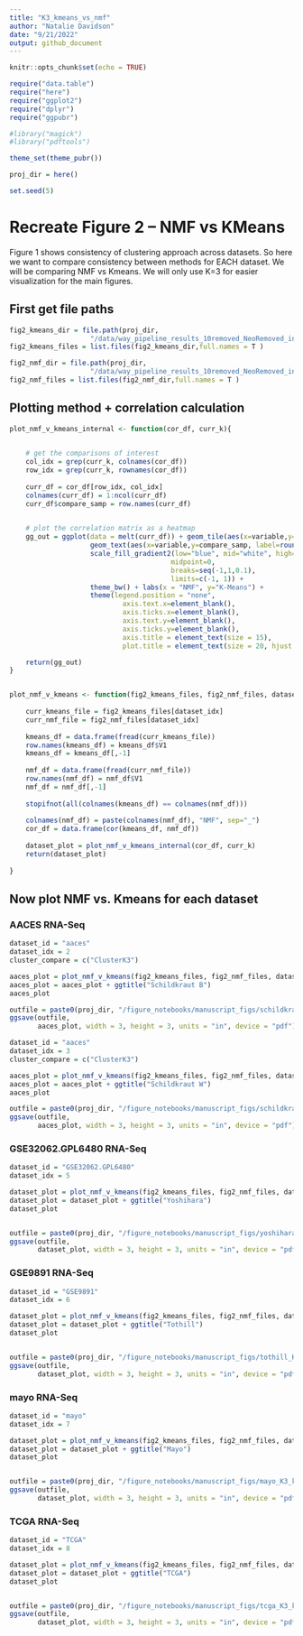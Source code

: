 ```yaml
---
title: "K3_kmeans_vs_nmf"
author: "Natalie Davidson"
date: "9/21/2022"
output: github_document
---
```


```r
knitr::opts_chunk$set(echo = TRUE)

require("data.table")
require("here")
require("ggplot2")
require("dplyr")
require("ggpubr")

#library("magick")
#library("pdftools")

theme_set(theme_pubr())

proj_dir = here()

set.seed(5)

```

# Recreate Figure 2 -- NMF vs KMeans

Figure 1 shows consistency of clustering approach across datasets.
So here we want to compare consistency between methods for EACH dataset.
We will be comparing NMF vs Kmeans.
We will only use K=3 for easier visualization for the main figures.


## First get file paths

```r

fig2_kmeans_dir = file.path(proj_dir, 
                    "/data/way_pipeline_results_10removed_NeoRemoved_inclWhites/2.Clustering_DiffExprs-Tables-DScores/")
fig2_kmeans_files = list.files(fig2_kmeans_dir,full.names = T )

fig2_nmf_dir = file.path(proj_dir, 
                    "/data/way_pipeline_results_10removed_NeoRemoved_inclWhites/2.Clustering_DiffExprs-Figures-nmf-DscoreVectors/")
fig2_nmf_files = list.files(fig2_nmf_dir,full.names = T )


```


## Plotting method + correlation calculation

```r

plot_nmf_v_kmeans_internal <- function(cor_df, curr_k){
        

    # get the comparisons of interest
    col_idx = grep(curr_k, colnames(cor_df))
    row_idx = grep(curr_k, rownames(cor_df))
    
    curr_df = cor_df[row_idx, col_idx]
    colnames(curr_df) = 1:ncol(curr_df)
    curr_df$compare_samp = row.names(curr_df) 

    
    # plot the correlation matrix as a heatmap
    gg_out = ggplot(data = melt(curr_df)) + geom_tile(aes(x=variable,y=compare_samp, fill = value)) +
                    geom_text(aes(x=variable,y=compare_samp, label=round(value, 2))) + 
                    scale_fill_gradient2(low="blue", mid="white", high="red", 
                                        midpoint=0,    
                                        breaks=seq(-1,1,0.1), 
                                        limits=c(-1, 1)) + 
                    theme_bw() + labs(x = "NMF", y="K-Means") +
                    theme(legend.position = "none", 
                            axis.text.x=element_blank(),
                            axis.ticks.x=element_blank(),
                            axis.text.y=element_blank(),
                            axis.ticks.y=element_blank(),
                            axis.title = element_text(size = 15),
                            plot.title = element_text(size = 20, hjust = 0.5))

    return(gg_out)
}


plot_nmf_v_kmeans <- function(fig2_kmeans_files, fig2_nmf_files, dataset_id, dataset_idx, curr_k){
    
    curr_kmeans_file = fig2_kmeans_files[dataset_idx]
    curr_nmf_file = fig2_nmf_files[dataset_idx]
    
    kmeans_df = data.frame(fread(curr_kmeans_file))
    row.names(kmeans_df) = kmeans_df$V1
    kmeans_df = kmeans_df[,-1]
    
    nmf_df = data.frame(fread(curr_nmf_file))
    row.names(nmf_df) = nmf_df$V1
    nmf_df = nmf_df[,-1]
    
    stopifnot(all(colnames(kmeans_df) == colnames(nmf_df)))
    
    colnames(nmf_df) = paste(colnames(nmf_df), "NMF", sep="_")
    cor_df = data.frame(cor(kmeans_df, nmf_df))
    
    dataset_plot = plot_nmf_v_kmeans_internal(cor_df, curr_k)
    return(dataset_plot)
    
}


```

## Now plot NMF vs. Kmeans for each dataset

### AACES RNA-Seq

```r

dataset_id = "aaces"
dataset_idx = 2
cluster_compare = c("ClusterK3")

aaces_plot = plot_nmf_v_kmeans(fig2_kmeans_files, fig2_nmf_files, dataset_id, dataset_idx, curr_k = "ClusterK3")
aaces_plot = aaces_plot + ggtitle("Schildkraut B")
aaces_plot

outfile = paste0(proj_dir, "/figure_notebooks/manuscript_figs/schildkrautAA_K3_kmeans_v_nmf.pdf")
ggsave(outfile,
       aaces_plot, width = 3, height = 3, units = "in", device = "pdf")


```

```r

dataset_id = "aaces"
dataset_idx = 3
cluster_compare = c("ClusterK3")

aaces_plot = plot_nmf_v_kmeans(fig2_kmeans_files, fig2_nmf_files, dataset_id, dataset_idx, curr_k = "ClusterK3")
aaces_plot = aaces_plot + ggtitle("Schildkraut W")
aaces_plot

outfile = paste0(proj_dir, "/figure_notebooks/manuscript_figs/schildkrautW_K3_kmeans_v_nmf.pdf")
ggsave(outfile,
       aaces_plot, width = 3, height = 3, units = "in", device = "pdf")


```



### GSE32062.GPL6480 RNA-Seq

```r

dataset_id = "GSE32062.GPL6480"
dataset_idx = 5

dataset_plot = plot_nmf_v_kmeans(fig2_kmeans_files, fig2_nmf_files, dataset_id, dataset_idx, curr_k = "ClusterK3")
dataset_plot = dataset_plot + ggtitle("Yoshihara")
dataset_plot


outfile = paste0(proj_dir, "/figure_notebooks/manuscript_figs/yoshihara_K3_kmeans_v_nmf.pdf")
ggsave(outfile,
       dataset_plot, width = 3, height = 3, units = "in", device = "pdf")


```


### GSE9891 RNA-Seq

```r

dataset_id = "GSE9891"
dataset_idx = 6

dataset_plot = plot_nmf_v_kmeans(fig2_kmeans_files, fig2_nmf_files, dataset_id, dataset_idx, curr_k = "ClusterK3")
dataset_plot = dataset_plot + ggtitle("Tothill")
dataset_plot


outfile = paste0(proj_dir, "/figure_notebooks/manuscript_figs/tothill_K3_kmeans_v_nmf.pdf")
ggsave(outfile,
       dataset_plot, width = 3, height = 3, units = "in", device = "pdf")

```


### mayo RNA-Seq

```r

dataset_id = "mayo"
dataset_idx = 7

dataset_plot = plot_nmf_v_kmeans(fig2_kmeans_files, fig2_nmf_files, dataset_id, dataset_idx, curr_k = "ClusterK3")
dataset_plot = dataset_plot + ggtitle("Mayo")
dataset_plot


outfile = paste0(proj_dir, "/figure_notebooks/manuscript_figs/mayo_K3_kmeans_v_nmf.pdf")
ggsave(outfile,
       dataset_plot, width = 3, height = 3, units = "in", device = "pdf")


```


### TCGA RNA-Seq

```r

dataset_id = "TCGA"
dataset_idx = 8

dataset_plot = plot_nmf_v_kmeans(fig2_kmeans_files, fig2_nmf_files, dataset_id, dataset_idx, curr_k = "ClusterK3")
dataset_plot = dataset_plot + ggtitle("TCGA")
dataset_plot


outfile = paste0(proj_dir, "/figure_notebooks/manuscript_figs/tcga_K3_kmeans_v_nmf.pdf")
ggsave(outfile,
       dataset_plot, width = 3, height = 3, units = "in", device = "pdf")

```


